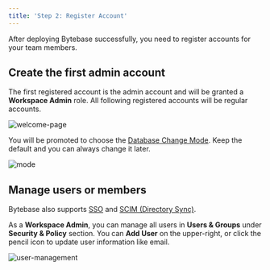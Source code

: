 ```yaml
---
title: 'Step 2: Register Account'
---
```


After deploying Bytebase successfully, you need to register accounts for your team members.

## Create the first admin account

The first registered account is the admin account and will be granted a **Workspace Admin** role.
All following registered accounts will be regular accounts.

![welcome-page](/content/docs/get-started/step-by-step/register-accounts/welcome-page.webp)

You will be promoted to choose the [Database Change Mode](/administration/mode). Keep the default
and you can always change it later.

![mode](/content/docs/get-started/step-by-step/register-accounts/database-change-mode.webp)

## Manage users or members

<Info>

Bytebase also supports [SSO](/administration/sso/overview) and [SCIM (Directory Sync)](/administration/scim/overview).

</Info>

As a **Workspace Admin**, you can manage all users in **Users & Groups** under **Security & Policy** section. You can **Add User** on the upper-right, or click the pencil icon to update user information like email.

![user-management](/content/docs/get-started/step-by-step/register-accounts/user-management.webp)
